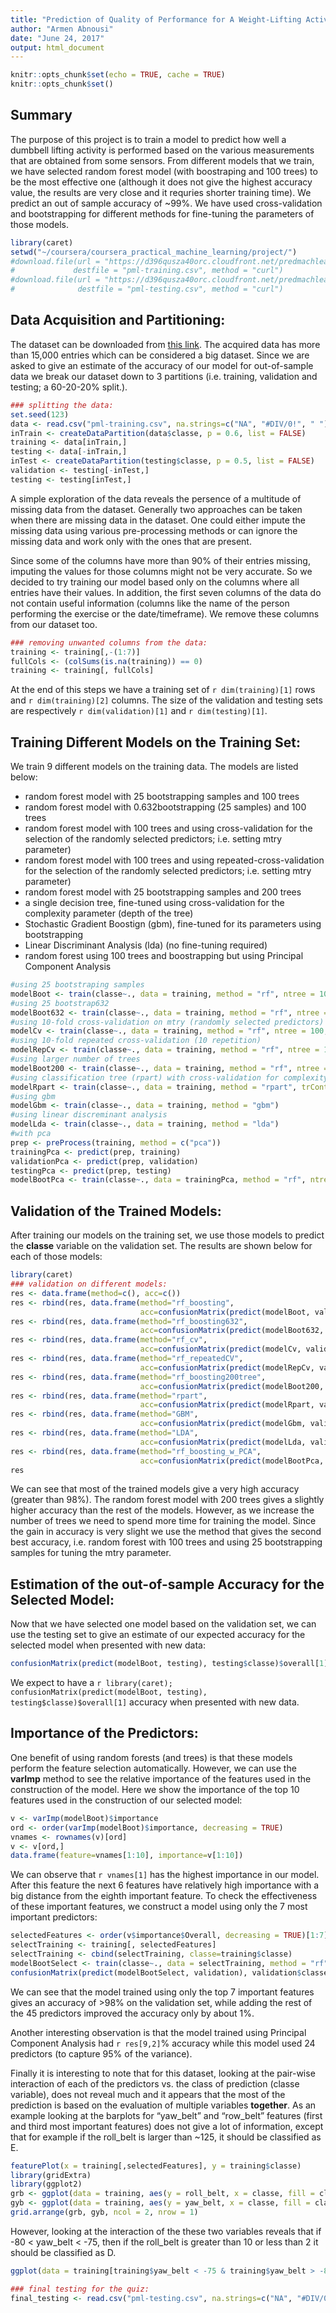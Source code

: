 ```yaml
---
title: "Prediction of Quality of Performance for A Weight-Lifting Activity"
author: "Armen Abnousi"
date: "June 24, 2017"
output: html_document
---
```


```r
knitr::opts_chunk$set(echo = TRUE, cache = TRUE)
knitr::opts_chunk$set()
```
## Summary
The purpose of this project is to train a model to predict how well a dumbbell lifting activity is performed based on the various measurements that are obtained from some sensors. From different models that we train, we have selected random forest model (with boostraping and 100 trees) to be the most effective one (although it does not give the highest accuracy value, the results are very close and it requries shorter training time). We predict an out of sample accuracy of ~99\%. We have used cross-validation and bootstrapping for different methods for fine-tuning the parameters of those models.
```r
library(caret)
setwd("~/coursera/coursera_practical_machine_learning/project/")
#download.file(url = "https://d396qusza40orc.cloudfront.net/predmachlearn/pml-training.csv", 
#             destfile = "pml-training.csv", method = "curl")
#download.file(url = "https://d396qusza40orc.cloudfront.net/predmachlearn/pml-testing.csv", 
#              destfile = "pml-testing.csv", method = "curl")
``` 
## Data Acquisition and Partitioning: 
The dataset can be downloaded from [this link](https://d396qusza40orc.cloudfront.net/predmachlearn/pml-training.csv). The acquired data has more than 15,000 entries which can be considered a big dataset. Since we are asked to give an estimate of the accuracy of our model for out-of-sample data we break our dataset down to 3 partitions (i.e. training, validation and testing; a 60-20-20\% split.). 
```r
### splitting the data:
set.seed(123)
data <- read.csv("pml-training.csv", na.strings=c("NA", "#DIV/0!", " "))
inTrain <- createDataPartition(data$classe, p = 0.6, list = FALSE)
training <- data[inTrain,]
testing <- data[-inTrain,]
inTest <- createDataPartition(testing$classe, p = 0.5, list = FALSE)
validation <- testing[-inTest,]
testing <- testing[inTest,]
```
A simple exploration of the data reveals the persence of a multitude of missing data from the dataset. Generally two approaches can be taken when there are missing data in the dataset. One could either impute the missing data using various pre-processing methods or can ignore the missing data and work only with the ones that are present. 

Since some of the columns have more than 90\% of their entries missing, imputing the values for those columns might not be very accurate. So we decided to try training our model based only on the columns where all entries have their values. In addition, the first seven columns of the data do not contain useful information (columns like the name of the person performing the exercise or the date/timeframe). We remove these columns from our dataset too. 
```r
### removing unwanted columns from the data:
training <- training[,-(1:7)]
fullCols <- (colSums(is.na(training)) == 0)
training <- training[, fullCols]
```
At the end of this steps we have a training set of `r dim(training)[1]` rows and `r dim(training)[2]` columns. The size of the validation and testing sets are respectively `r dim(validation)[1]` and `r dim(testing)[1]`. 

## Training Different Models on the Training Set: 
We train 9 different models on the training data. The models are listed below: 

* random forest model with 25 bootstrapping samples and 100 trees 
* random forest model with  0.632bootstrapping (25 samples) and 100 trees 
* random forest model with 100 trees and using cross-validation for the selection of the randomly selected predictors; i.e. setting mtry parameter) 
* random forest model with 100 trees and using repeated-cross-validation for the selection of the randomly selected predictors; i.e. setting mtry parameter) 
* random forest model with 25 bootstrapping samples and 200 trees 
* a single decision tree, fine-tuned using cross-validation for the complexity parameter (depth of the tree) 
* Stochastic Gradient Boostign (gbm), fine-tuned for its parameters using bootstrapping
* Linear Discriminant Analysis (lda) (no fine-tuning required) 
* random forest using 100 trees and boostrapping but using Principal Component Analysis 
```r
#using 25 bootstraping samples
modelBoot <- train(classe~., data = training, method = "rf", ntree = 100, trControl = trainControl(method="boot"))
#using 25 bootstrap632
modelBoot632 <- train(classe~., data = training, method = "rf", ntree = 100, trControl = trainControl(method="boot632"))
#using 10-fold cross-validation on mtry (randomly selected predictors)
modelCv <- train(classe~., data = training, method = "rf", ntree = 100, trControl = trainControl(method="cv"))
#using 10-fold repeated cross-validation (10 repetition)
modelRepCv <- train(classe~., data = training, method = "rf", ntree = 100, trControl = trainControl(method="repeatedcv"))
#using larger number of trees
modelBoot200 <- train(classe~., data = training, method = "rf", ntree = 200, trControl = trainControl(method="boot"))
#using classification tree (rpart) with cross-validation for complexity parameter (depth of tree)
modelRpart <- train(classe~., data = training, method = "rpart", trControl = trainControl(method = "cv"))
#using gbm
modelGbm <- train(classe~., data = training, method = "gbm")
#using linear discreminant analysis
modelLda <- train(classe~., data = training, method = "lda")
#with pca
prep <- preProcess(training, method = c("pca"))
trainingPca <- predict(prep, training)
validationPca <- predict(prep, validation)
testingPca <- predict(prep, testing)
modelBootPca <- train(classe~., data = trainingPca, method = "rf", ntree = 100)
```
## Validation of the Trained Models:
After training our models on the training set, we use those models to predict the **classe** variable on the validation set. The results are shown below for each of those models:
```r
library(caret)
### validation on different models:
res <- data.frame(method=c(), acc=c())
res <- rbind(res, data.frame(method="rf_boosting", 
                             acc=confusionMatrix(predict(modelBoot, validation), validation$classe)$overall[1]))
res <- rbind(res, data.frame(method="rf_boosting632", 
                             acc=confusionMatrix(predict(modelBoot632, validation), validation$classe)$overall[1]))
res <- rbind(res, data.frame(method="rf_cv", 
                             acc=confusionMatrix(predict(modelCv, validation), validation$classe)$overall[1]))
res <- rbind(res, data.frame(method="rf_repeatedCV", 
                             acc=confusionMatrix(predict(modelRepCv, validation), validation$classe)$overall[1]))
res <- rbind(res, data.frame(method="rf_boosting200tree", 
                             acc=confusionMatrix(predict(modelBoot200, validation), validation$classe)$overall[1]))
res <- rbind(res, data.frame(method="rpart", 
                             acc=confusionMatrix(predict(modelRpart, validation), validation$classe)$overall[1]))
res <- rbind(res, data.frame(method="GBM", 
                             acc=confusionMatrix(predict(modelGbm, validation), validation$classe)$overall[1]))
res <- rbind(res, data.frame(method="LDA", 
                             acc=confusionMatrix(predict(modelLda, validation), validation$classe)$overall[1]))
res <- rbind(res, data.frame(method="rf_boosting_w_PCA", 
                             acc=confusionMatrix(predict(modelBootPca, validationPca), validation$classe)$overall[1]))
res
``` 
We can see that most of the trained models give a very high accuracy (greater than 98\%). The random forest model with 200 trees gives a slightly higher accuracy than the rest of the models. However, as we increase the number of trees we need to spend more time for training the model. Since the gain in accuracy is very slight we use the method that gives the second best accuracy, i.e. random forest with 100 trees and using 25 bootstrapping samples for tuning the mtry parameter.

## Estimation of the out-of-sample Accuracy for the Selected Model: 
Now that we have selected one model based on the validation set, we can use the testing set to give an estimate of our expected accuracy for the selected model when presented with new data: 
```r
confusionMatrix(predict(modelBoot, testing), testing$classe)$overall[1]
```
We expect to have a `r library(caret); confusionMatrix(predict(modelBoot, testing), testing$classe)$overall[1]` accuracy when presented with new data. 

## Importance of the Predictors: 
One benefit of using random forests (and trees) is that these models perform the feature selection automatically. However, we can use the **varImp** method to see the relative importance of the features used in the construction of the model. Here we show the importance of the top 10 features used in the construction of our selected model: 
```r
v <- varImp(modelBoot)$importance
ord <- order(varImp(modelBoot)$importance, decreasing = TRUE)
vnames <- rownames(v)[ord]
v <- v[ord,]
data.frame(feature=vnames[1:10], importance=v[1:10])
``` 
We can observe that `r vnames[1]` has the highest importance in our model. After this feature the next 6 features have relatively high importance with a big distance from the eighth important feature. To check the effectiveness of these important features, we construct a model using only the 7 most important predictors:
```r
selectedFeatures <- order(v$importance$Overall, decreasing = TRUE)[1:7]
selectTraining <- training[, selectedFeatures]
selectTraining <- cbind(selectTraining, classe=training$classe)
modelBootSelect <- train(classe~., data = selectTraining, method = "rf", ntree = 100, trControl = trainControl(method="boot"))
confusionMatrix(predict(modelBootSelect, validation), validation$classe)$overall[1]
```   
We can see that the model trained using only the top 7 important features gives an accuracy of >98\% on the validation set, while adding the rest of the 45 predictors improved the accuracy only by about 1\%. 

Another interesting observation is that the model trained using Principal Component Analysis had  `r res[9,2]`\% accuracy while this model used 24 predictors (to capture 95\% of the variance). 

Finally it is interesting to note that for this dataset, looking at the pair-wise interaction of each of the predictors vs. the class of prediction (classe variable), does not reveal much and it appears that the most of the prediction is based on the evaluation of multiple variables **together**. As an example looking at the barplots for "yaw_belt" and "row_belt" features (first and third most important features) does not give a lot of information, except that for example if the roll_belt is larger than ~125, it should be classified as E.

```r
featurePlot(x = training[,selectedFeatures], y = training$classe)
library(gridExtra)
library(ggplot2)
grb <- ggplot(data = training, aes(y = roll_belt, x = classe, fill = classe)) + geom_boxplot() + theme(legend.position = "none")
gyb <- ggplot(data = training, aes(y = yaw_belt, x = classe, fill = classe)) + geom_boxplot() + theme(legend.position = "none")
grid.arrange(grb, gyb, ncol = 2, nrow = 1)
```  

However, looking at the interaction of the these two variables reveals that if  -80 < yaw_belt < -75, then if the roll_belt is greater than 10 or less than 2 it should be classified as D. 

```r
ggplot(data = training[training$yaw_belt < -75 & training$yaw_belt > -80, ], aes(y = roll_belt, x = classe, fill = classe)) + geom_boxplot()
```
```r
### final testing for the quiz:
final_testing <- read.csv("pml-testing.csv", na.strings=c("NA", "#DIV/0!", " "))
```